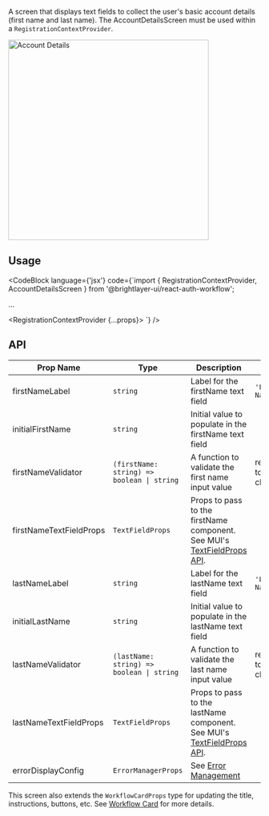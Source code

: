 
A screen that displays text fields to collect the user's basic account details (first name and last name). The AccountDetailsScreen must be used within a `RegistrationContextProvider`.

<img width="400" alt="Account Details" src={AccountDetails} />

## Usage

<CodeBlock
    language={'jsx'}
    code={`import { RegistrationContextProvider, AccountDetailsScreen } from '@brightlayer-ui/react-auth-workflow';

...

<RegistrationContextProvider {...props}>
    <AccountDetailsScreen />
</RegistrationContextProvider>
`} />

## API

| Prop Name               | Type                                       | Description                                                                                                            | Default                       |
| ----------------------- | ------------------------------------------ | ---------------------------------------------------------------------------------------------------------------------- | ----------------------------- |
| firstNameLabel          | `string`                                   | Label for the firstName text field                                                                                     | `'First Name'`                |
| initialFirstName        | `string`                                   | Initial value to populate in the firstName text field                                                                  |                               |
| firstNameValidator      | `(firstName: string) => boolean \| string` | A function to validate the first name input value                                                                      | required to be > 0 characters |
| firstNameTextFieldProps | `TextFieldProps`                           | Props to pass to the firstName component. See MUI's [TextFieldProps API](https://mui.com/material-ui/api/text-field/). |                               |
| lastNameLabel           | `string`                                   | Label for the lastName text field                                                                                      | `'Last Name'`                 |
| initialLastName         | `string`                                   | Initial value to populate in the lastName text field                                                                   |                               |
| lastNameValidator       | `(lastName: string) => boolean \| string`  | A function to validate the last name input value                                                                       | required to be > 0 characters |
| lastNameTextFieldProps  | `TextFieldProps`                           | Props to pass to the lastName component. See MUI's [TextFieldProps API](https://mui.com/material-ui/api/text-field/).  |                               |
| errorDisplayConfig      | `ErrorManagerProps`                        | See [Error Management](/workflows/error-management/)                                                                   |                               |

This screen also extends the `WorkflowCardProps` type for updating the title, instructions, buttons, etc. See [Workflow Card](/workflows/workflow-card/) for more details.
